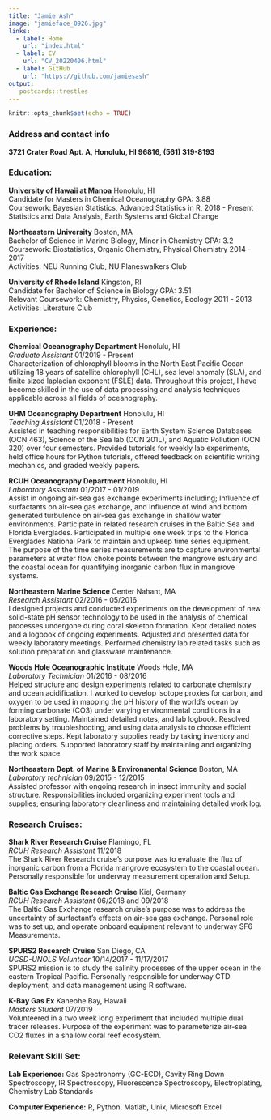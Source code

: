 ```yaml
---
title: "Jamie Ash"
image: "jamieface_0926.jpg"
links:
  - label: Home
    url: "index.html"
  - label: CV
    url: "CV_20220406.html"
  - label: GitHub
    url: "https://github.com/jamiesash"
output: 
   postcards::trestles
---
```


```r
knitr::opts_chunk$set(echo = TRUE)
```

### Address and contact info

**3721 Crater Road Apt. A, Honolulu, HI 96816, (561) 319-8193**

### Education:   

**University of Hawaii at Manoa** \hfill                                        Honolulu, HI  
Candidate for Masters in Chemical Oceanography \hfill                           GPA: 3.88  
Coursework: Bayesian Statistics, Advanced Statistics in R, \hfill               2018 - Present     
Statistics and Data Analysis, Earth Systems and Global Change   

**Northeastern University** \hfill                                              Boston, MA  
Bachelor of Science in Marine Biology, Minor in Chemistry \hfill                GPA: 3.2  
Coursework: Biostatistics, Organic Chemistry, Physical Chemistry \hfill         2014 - 2017  
Activities: NEU Running Club, NU Planeswalkers Club

**University of Rhode Island** \hfill                   								        Kingston, RI  
Candidate for Bachelor of Science in Biology \hfill	    				  	            GPA: 3.51  
Relevant Coursework: Chemistry, Physics, Genetics, Ecology \hfill 					    2011 - 2013  
Activities: Literature Club

### Experience: 

**Chemical Oceanography Department** \hfill                                         Honolulu, HI  
*Graduate Assistant* \hfill                                                     01/2019 - Present  
Characterization of chlorophyll blooms in the North East Pacific Ocean utilizing 18 years of satellite chlorophyll (CHL), sea
level anomaly (SLA), and finite sized laplacian exponent (FSLE) data. Throughout this project, I have become skilled in the use of data processing and analysis techniques applicable across all fields of oceanography.

**UHM Oceanography Department** \hfill                        						      Honolulu, HI  
*Teaching Assistant* \hfill                                          						01/2018 - Present  
Assisted in teaching responsibilities for Earth System Science Databases (OCN 463), Science of the Sea lab (OCN 201L), and Aquatic Pollution (OCN 320) over four semesters. Provided tutorials for weekly lab experiments, held office hours for Python tutorials, offered feedback on scientific writing mechanics, and graded weekly papers. 

**RCUH Oceanography Department** \hfill                                         Honolulu, HI  
*Laboratory Assistant* \hfill								                                    01/2017 - 01/2019  
Assist in ongoing air-sea gas exchange experiments including; Influence of surfactants on air-sea gas exchange, and Influence of wind and bottom generated turbulence on air-sea gas exchange in shallow water environments. Participate in related research cruises in the Baltic Sea and Florida Everglades. Participated in multiple one week trips to the Florida Everglades National Park to maintain and upkeep time series equipment. The purpose of the time series measurements are to capture environmental parameters at water flow choke points between the mangrove estuary and the coastal ocean for quantifying inorganic carbon flux in mangrove systems.

**Northeastern Marine Science** \hfill                  							          Center Nahant, MA  
*Research Assistant* \hfill                         								            02/2016 - 05/2016  
I designed projects and conducted experiments on the development of new solid-state pH sensor technology to be used in the analysis of chemical processes undergone during coral skeleton formation. Kept detailed notes and a logbook of ongoing experiments. Adjusted and presented data for weekly laboratory meetings. Performed chemistry lab related tasks such as solution preparation and glassware maintenance.

**Woods Hole Oceanographic Institute** \hfill 							                    Woods Hole, MA  
*Laboratory Technician* \hfill								                                  01/2016 - 08/2016  
Helped structure and design experiments related to carbonate chemistry and ocean acidification. I worked to develop isotope proxies for carbon, and oxygen to be used in mapping the pH history of the world’s ocean by forming carbonate (CO3) under varying environmental conditions in a laboratory setting. Maintained detailed notes, and lab logbook. Resolved problems by troubleshooting, and using data analysis to choose efficient corrective steps. Kept laboratory supplies ready by taking inventory and placing orders. Supported laboratory staff by maintaining and organizing the work space.

**Northeastern Dept. of Marine & Environmental Science** \hfill					        Boston, MA  
*Laboratory technician* \hfill								                                  09/2015 - 12/2015  
Assisted professor with ongoing research in insect immunity and social structure. Responsibilities included organizing experiment tools and supplies; ensuring laboratory cleanliness and maintaining detailed work log.

### Research Cruises:

**Shark River Research Cruise** \hfill                    								      Flamingo, FL  
*RCUH Research Assistant* \hfill	                           									  11/2018  
The Shark River Research cruise’s purpose was to evaluate the flux of inorganic carbon from a Florida
mangrove ecosystem to the coastal ocean. Personally responsible for underway measurement operation and
Setup.

**Baltic Gas Exchange Research Cruise**	\hfill 						                      Kiel, Germany  
*RCUH Research Assistant* \hfill                       							            06/2018 and 09/2018  
The Baltic Gas Exchange research cruise’s purpose was to address the uncertainty of surfactant’s effects on air-sea gas exchange. Personal role was to set up, and operate onboard equipment relevant to underway SF6 Measurements.

**SPURS2 Research Cruise** \hfill	                            							    San Diego, CA  
*UCSD-UNOLS Volunteer* \hfill	                                  							  10/14/2017 - 11/17/2017  
SPURS2 mission is to study the salinity processes of the upper ocean in the eastern Tropical Pacific. Personally responsible for underway CTD deployment, and data management using R software.

**K-Bay Gas Ex** \hfill	                                  							        Kaneohe Bay, Hawaii  
*Masters Student* \hfill                                  											07/2019  
Volunteered in a two week long experiment that included multiple dual tracer releases. Purpose of the experiment was to parameterize air-sea CO2 fluxes in a shallow coral reef ecosystem.

### Relevant Skill Set:

**Lab Experience:** Gas Spectronomy (GC-ECD), Cavity Ring Down Spectroscopy, IR Spectroscopy, Fluorescence Spectroscopy, Electroplating, Chemistry Lab Standards

**Computer Experience:** R, Python, Matlab, Unix, Microsoft Excel

